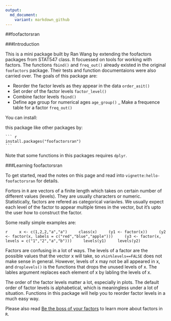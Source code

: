 ```yaml
---
output:
  md_document:
    variant: markdown_github
---
```


##foofactorsran

###Introduction

This is a mini package built by Ran Wang by extending the foofactors packages from STAT547 class. It focuessed on tools for working with factors. The functions `fbind()` and `freq_out()` already existed in the original `foofactors` package. Their tests and function documentaions were also carried over. The goals of this package are:

- Reorder the factor levels as they appear in the data `order_asit()`
- Set order of the factor levels `factor_level()`
- Combine factor levels `fbind()`
- Define age group for numerical ages `age_group()`
_ Make a frequence table for a factor `freq_out()`

You can install:

this package like other packages by:

    ``` r
    install.packages("foofactorsran")
    ```

Note that some functions in this packages requires `dplyr`.

###Learning foofactorsran

To get started, read the notes on this page and read into `vignette:hello-foofactorsran` for details. 

Fortors in `R` are vectors of a finite length which takes on certain number of different values (levels). They are usually characters or numeric. Statistically, factors are refered as categorical variavles. We usually expect each level of the factor to appear multiple times in the vector, but it's upto the user how to construct the factor. 


Some really simple examples are:

  ``` r
    x <- c(1,2,2,"a","a")
    class(x)
    (y1 <- factor(x))
    (y2 <- factor(x, labels = c("red","blue","apple")))
    (y3 <- factor(x, levels = c("1","2","a","b")))
    levels(y1)
    levels(y2)
    ```

Factors are confusing in a lot of ways. The levels of a factor are the possible values that the vector x will take, so `x%in%levels==FALSE` does not make sense in general. However, levels of x may not be all appeared in x, and `droplevels()` is the functions that drops the unused levels of x. The lables argument replaces each element of x by labling the levels of x. 


The order of the factor levels matter a lot, especially in plots. The default order of factor levels is alphabetical, which is meaningless under a lot of situation. Functions in this package will help you to reorder factor levels in a much easy way.

Please also read [Be the boss of your factors][1] to learn more about factors in `R`.

[1]:http://stat545-ubc.github.io/block014_factors.html





